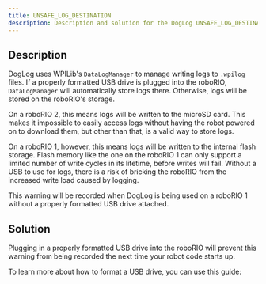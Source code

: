 ```yaml
---
title: UNSAFE_LOG_DESTINATION
description: Description and solution for the DogLog UNSAFE_LOG_DESTINATION warning.
---
```



## Description

DogLog uses WPILib's `DataLogManager` to manage writing logs to `.wpilog` files.
If a properly formatted USB drive is plugged into the roboRIO, `DataLogManager` will automatically store logs there.
Otherwise, logs will be stored on the roboRIO's storage.

On a roboRIO 2, this means logs will be written to the microSD card.
This makes it impossible to easily access logs without having the robot powered on to download them, but other than that, is a valid way to store logs.

On a roboRIO 1, however, this means logs will be written to the internal flash storage.
Flash memory like the one on the roboRIO 1 can only support a limited number of write cycles in its lifetime, before writes will fail.
Without a USB to use for logs, there is a risk of bricking the roboRIO from the increased write load caused by logging.

This warning will be recorded when DogLog is being used on a roboRIO 1 without a properly formatted USB drive attached.

## Solution

Plugging in a properly formatted USB drive into the roboRIO will prevent this warning from being recorded the next time your robot code starts up.

To learn more about how to format a USB drive, you can use this guide:

<LinkCard title="USB drive formatting guide" href="/guides/formatting-a-usb-drive" />
